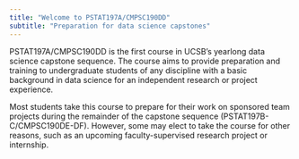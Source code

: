 ```yaml
---
title: "Welcome to PSTAT197A/CMPSC190DD"
subtitle: "Preparation for data science capstones"
---
```


PSTAT197A/CMPSC190DD is the first course in UCSB's yearlong data science capstone sequence. The course aims to provide preparation and training to undergraduate students of any discipline with a basic background in data science for an independent research or project experience.

Most students take this course to prepare for their work on sponsored team projects during the remainder of the capstone sequence (PSTAT197B-C/CMPSC190DE-DF). However, some may elect to take the course for other reasons, such as an upcoming faculty-supervised research project or internship.

